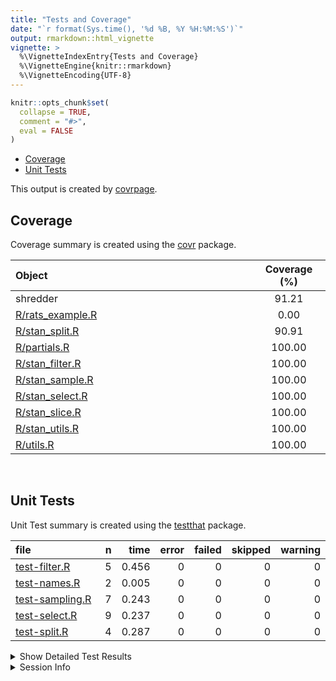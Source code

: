 ```yaml
---
title: "Tests and Coverage"
date: "`r format(Sys.time(), '%d %B, %Y %H:%M:%S')`"
output: rmarkdown::html_vignette
vignette: >
  %\VignetteIndexEntry{Tests and Coverage}
  %\VignetteEngine{knitr::rmarkdown}
  %\VignetteEncoding{UTF-8}
---
```

  
```r
knitr::opts_chunk$set(
  collapse = TRUE,
  comment = "#>",
  eval = FALSE
)
```

<!--- Placeholder for tests/README.md Do Not Edit--->
  - [Coverage](#coverage)
  - [Unit Tests](#unit-tests)

This output is created by
[covrpage](https://github.com/metrumresearchgroup/covrpage).

## Coverage

Coverage summary is created using the
[covr](https://github.com/r-lib/covr) package.

| Object                                   | Coverage (%) |
| :--------------------------------------- | :----------: |
| shredder                                 |    91.21     |
| [R/rats\_example.R](https://ghe.metrumrg.com/yoni/shredder/tree/master/R/rats_example.R) |     0.00     |
| [R/stan\_split.R](https://ghe.metrumrg.com/yoni/shredder/tree/master/R/stan_split.R)     |    90.91     |
| [R/partials.R](https://ghe.metrumrg.com/yoni/shredder/tree/master/R/partials.R)          |    100.00    |
| [R/stan\_filter.R](https://ghe.metrumrg.com/yoni/shredder/tree/master/R/stan_filter.R)   |    100.00    |
| [R/stan\_sample.R](https://ghe.metrumrg.com/yoni/shredder/tree/master/R/stan_sample.R)   |    100.00    |
| [R/stan\_select.R](https://ghe.metrumrg.com/yoni/shredder/tree/master/R/stan_select.R)   |    100.00    |
| [R/stan\_slice.R](https://ghe.metrumrg.com/yoni/shredder/tree/master/R/stan_slice.R)     |    100.00    |
| [R/stan\_utils.R](https://ghe.metrumrg.com/yoni/shredder/tree/master/R/stan_utils.R)     |    100.00    |
| [R/utils.R](https://ghe.metrumrg.com/yoni/shredder/tree/master/R/utils.R)                |    100.00    |

<br>

## Unit Tests

Unit Test summary is created using the
[testthat](https://github.com/r-lib/testthat)
package.

| file                                        | n |  time | error | failed | skipped | warning |
| :------------------------------------------ | -: | ----: | ----: | -----: | ------: | ------: |
| [test-filter.R](https://ghe.metrumrg.com/yoni/shredder/tree/master/tests/testthat/test-filter.R)     | 5 | 0.456 |     0 |      0 |       0 |       0 |
| [test-names.R](https://ghe.metrumrg.com/yoni/shredder/tree/master/tests/testthat/test-names.R)       | 2 | 0.005 |     0 |      0 |       0 |       0 |
| [test-sampling.R](https://ghe.metrumrg.com/yoni/shredder/tree/master/tests/testthat/test-sampling.R) | 7 | 0.243 |     0 |      0 |       0 |       0 |
| [test-select.R](https://ghe.metrumrg.com/yoni/shredder/tree/master/tests/testthat/test-select.R)     | 9 | 0.237 |     0 |      0 |       0 |       0 |
| [test-split.R](https://ghe.metrumrg.com/yoni/shredder/tree/master/tests/testthat/test-split.R)       | 4 | 0.287 |     0 |      0 |       0 |       0 |

<details closed>

<summary> Show Detailed Test Results
</summary>

| file                                            | context | test                       | status | n |  time |
| :---------------------------------------------- | :------ | :------------------------- | :----- | -: | ----: |
| [test-filter.R](https://ghe.metrumrg.com/yoni/shredder/tree/master/tests/testthat/test-filter.R#L9)      | filter  | filters: default           | PASS   | 1 | 0.065 |
| [test-filter.R](https://ghe.metrumrg.com/yoni/shredder/tree/master/tests/testthat/test-filter.R#L14)     | filter  | filters: different chain   | PASS   | 1 | 0.372 |
| [test-filter.R](https://ghe.metrumrg.com/yoni/shredder/tree/master/tests/testthat/test-filter.R#L19)     | filter  | filters: indexed name      | PASS   | 1 | 0.009 |
| [test-filter.R](https://ghe.metrumrg.com/yoni/shredder/tree/master/tests/testthat/test-filter.R#L23)     | filter  | filters: no samples        | PASS   | 1 | 0.007 |
| [test-filter.R](https://ghe.metrumrg.com/yoni/shredder/tree/master/tests/testthat/test-filter.R#L27)     | filter  | filters: no pars           | PASS   | 1 | 0.003 |
| [test-names.R](https://ghe.metrumrg.com/yoni/shredder/tree/master/tests/testthat/test-names.R#L9)        | names   | names: default             | PASS   | 1 | 0.002 |
| [test-names.R](https://ghe.metrumrg.com/yoni/shredder/tree/master/tests/testthat/test-names.R#L14)       | names   | names: expand              | PASS   | 1 | 0.003 |
| [test-sampling.R](https://ghe.metrumrg.com/yoni/shredder/tree/master/tests/testthat/test-sampling.R#L10) | slicing | slice: default             | PASS   | 1 | 0.213 |
| [test-sampling.R](https://ghe.metrumrg.com/yoni/shredder/tree/master/tests/testthat/test-sampling.R#L15) | slicing | slice: no warmup           | PASS   | 1 | 0.002 |
| [test-sampling.R](https://ghe.metrumrg.com/yoni/shredder/tree/master/tests/testthat/test-sampling.R#L21) | slicing | slice: bad indexs          | PASS   | 2 | 0.014 |
| [test-sampling.R](https://ghe.metrumrg.com/yoni/shredder/tree/master/tests/testthat/test-sampling.R#L32) | slicing | sample: sample\_n          | PASS   | 1 | 0.005 |
| [test-sampling.R](https://ghe.metrumrg.com/yoni/shredder/tree/master/tests/testthat/test-sampling.R#L37) | slicing | sample: sample\_frac       | PASS   | 1 | 0.005 |
| [test-sampling.R](https://ghe.metrumrg.com/yoni/shredder/tree/master/tests/testthat/test-sampling.R#L42) | slicing | sample: no warmup          | PASS   | 1 | 0.004 |
| [test-select.R](https://ghe.metrumrg.com/yoni/shredder/tree/master/tests/testthat/test-select.R#L7)      | select  | names: single name         | PASS   | 1 | 0.003 |
| [test-select.R](https://ghe.metrumrg.com/yoni/shredder/tree/master/tests/testthat/test-select.R#L12)     | select  | names: multiple names      | PASS   | 1 | 0.001 |
| [test-select.R](https://ghe.metrumrg.com/yoni/shredder/tree/master/tests/testthat/test-select.R#L17)     | select  | names: character names     | PASS   | 1 | 0.002 |
| [test-select.R](https://ghe.metrumrg.com/yoni/shredder/tree/master/tests/testthat/test-select.R#L23)     | select  | names: remove summary      | PASS   | 1 | 0.222 |
| [test-select.R](https://ghe.metrumrg.com/yoni/shredder/tree/master/tests/testthat/test-select.R#L31)     | select  | partials: no pars          | PASS   | 1 | 0.002 |
| [test-select.R](https://ghe.metrumrg.com/yoni/shredder/tree/master/tests/testthat/test-select.R#L36)     | select  | partials: starts\_with     | PASS   | 1 | 0.001 |
| [test-select.R](https://ghe.metrumrg.com/yoni/shredder/tree/master/tests/testthat/test-select.R#L41)     | select  | partials: ends\_with       | PASS   | 1 | 0.002 |
| [test-select.R](https://ghe.metrumrg.com/yoni/shredder/tree/master/tests/testthat/test-select.R#L46)     | select  | partials: starts\_contains | PASS   | 1 | 0.002 |
| [test-select.R](https://ghe.metrumrg.com/yoni/shredder/tree/master/tests/testthat/test-select.R#L51)     | select  | partials: mixed            | PASS   | 1 | 0.002 |
| [test-split.R](https://ghe.metrumrg.com/yoni/shredder/tree/master/tests/testthat/test-split.R#L7)        | split   | names: default             | PASS   | 1 | 0.053 |
| [test-split.R](https://ghe.metrumrg.com/yoni/shredder/tree/master/tests/testthat/test-split.R#L12)       | split   | names: specify cut         | PASS   | 1 | 0.219 |
| [test-split.R](https://ghe.metrumrg.com/yoni/shredder/tree/master/tests/testthat/test-split.R#L17)       | split   | names: no warmup           | PASS   | 2 | 0.015 |

</details>

<details>

<summary> Session Info </summary>

| Field    | Value                               |
| :------- | :---------------------------------- |
| Version  | R version 3.5.1 (2018-07-02)        |
| Platform | x86\_64-apple-darwin15.6.0 (64-bit) |
| Running  | macOS 10.14.4                       |
| Language | en\_US                              |
| Timezone | America/New\_York                   |

| Package  | Version |
| :------- | :------ |
| testthat | 2.0.1   |
| covr     | 3.2.1   |
| covrpage | 0.0.70  |

</details>

<!--- Final Status : pass --->
